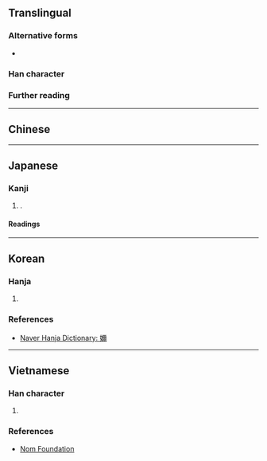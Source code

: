 {{character info}}
==Translingual==

===Alternative forms===
* {{zh-l|妳}}

===Han character===
{{Han char|rn=38|rad=女|as=14|sn=17|four=41427|canj=VMFB|ids=⿰女爾}}

===Further reading===
{{Han ref|kx=0272.470|dkj=06824|dj=0541.060|hdz=21086.020|uh=5B2D}}

----

==Chinese==
{{zh-see|奶|v}}

----

==Japanese==

===Kanji===
{{ja-kanji|grade=|rs=女14|shin=妳}}

# {{ja-kyu sp|妳}}.

====Readings====
{{ja-readings
|goon=ない,ね,に
|kanon=だい,でい,じ<ぢ
|kun=はは-,はぐく-む,あね-
}}

----

==Korean==

===Hanja===
{{ko-hanja|젖|내}}

# {{rfdef|ko|sort=女14}}

===References===
* [https://web.archive.org/web/20210411193442/https://hanja.dict.naver.com/hanja?q=%E5%AC%AD Naver Hanja Dictionary: 嬭]

----

==Vietnamese==

===Han character===
{{vi-readings|hanviet=nãi,nè,nẽ|nom=nãi|rs=女14}}

# {{rfdef|vi|sort=女14}}

===References===
* [http://nomfoundation.org/common/nom_details.php?codepoint=5B2D Nom Foundation]